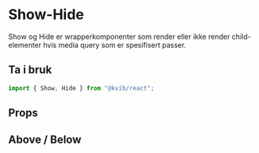 
<Meta of={ShowHideStories} />

# Show-Hide

Show og Hide er wrapperkomponenter som render eller ikke render child-elementer hvis media query som er spesifisert passer.

## Ta i bruk

```jsx
import { Show, Hide } from "@kvib/react";
```

## Props

<Canvas of={ShowHideStories.Preview} />
<Controls of={ShowHideStories.Preview} />

## Above / Below

<Canvas of={ShowHideStories.ShowHide} />
